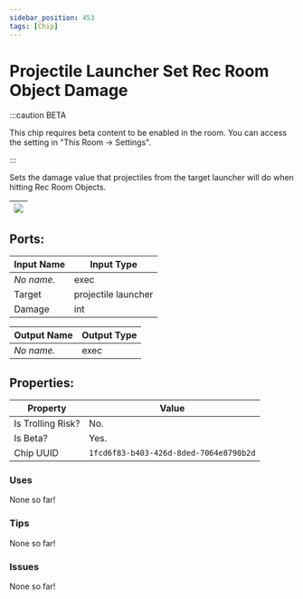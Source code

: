 ```yaml
---
sidebar_position: 453
tags: [Chip]
---
```


# Projectile Launcher Set Rec Room Object Damage
:::caution BETA

This chip requires beta content to be enabled in the room. You can access the setting in "This Room -> Settings".

:::

Sets the damage value that projectiles from the target launcher will do when hitting Rec Room Objects.

| ![](https://images-ext-2.discordapp.net/external/MPmIaQzlEPmgGWlgi-WxBBXt0Bjv_zWPkg1y1f_sy3s/https/www.recroomcircuits.com/image/circuit/absolute-value?width=206&height=108) |
|-----|

## Ports:

| Input Name | Input Type |
|-----------|-----------|
| *No name.* | exec |
| Target | projectile launcher |
| Damage | int |

| Output Name | Output Type |
|-----------|-----------|
| *No name.* | exec |

## Properties:

| Property  | Value |
|-------------------|-----------|
| Is Trolling Risk? | No. |
| Is Beta? | Yes. |
| Chip UUID | `1fcd6f83-b403-426d-8ded-7064e8790b2d` |

### Uses

None so far!

### Tips

None so far!

### Issues

None so far!
